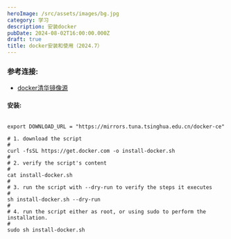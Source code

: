 ```yaml
---
heroImage: /src/assets/images/bg.jpg
category: 学习
description: 安装docker
pubDate: 2024-08-02T16:00:00.000Z
draft: true
title: docker安装和使用（2024.7）
---
```


### 参考连接:

* [docker清华镜像源](https://mirrors.tuna.tsinghua.edu.cn/help/docker-ce/)

#### 安装:

```shell

export DOWNLOAD_URL = "https://mirrors.tuna.tsinghua.edu.cn/docker-ce"

# 1. download the script
#
curl -fsSL https://get.docker.com -o install-docker.sh
#
# 2. verify the script's content
#
cat install-docker.sh
#
# 3. run the script with --dry-run to verify the steps it executes
#
sh install-docker.sh --dry-run
#
# 4. run the script either as root, or using sudo to perform the installation.
#
sudo sh install-docker.sh
```
